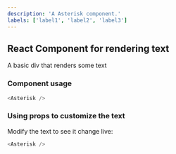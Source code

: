 ```yaml
---
description: 'A Asterisk component.'
labels: ['label1', 'label2', 'label3']
---
```



## React Component for rendering text

A basic div that renders some text

### Component usage

```js
<Asterisk />
```

### Using props to customize the text

Modify the text to see it change live:

```js live
<Asterisk />
```
